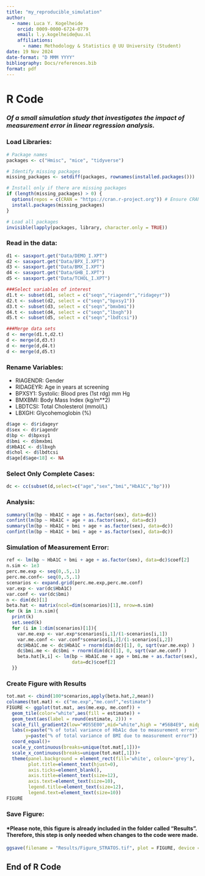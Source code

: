 ```yaml
---
title: "my_reproducible_simulation"
author: 
  - name: Luca Y. Kogelheide
    orcid: 0009-0000-6724-0779
    email: l.y.kogelheide@uu.nl
    affiliations:
      - name: Methodology & Statistics @ UU University (Student)
date: 19 Nov 2024
date-format: "D MMM YYYY"
bibliography: Docs/references.bib
format: pdf
---
```


# R Code
### *Of a small simulation study that investigates the impact of measurement error in linear regression analysis.*


### Load Libraries:
```r
# Package names
packages <- c("Hmisc", "mice", "tidyverse")

# Identify missing packages
missing_packages <- setdiff(packages, rownames(installed.packages()))

# Install only if there are missing packages
if (length(missing_packages) > 0) {
  options(repos = c(CRAN = "https://cran.r-project.org")) # Ensure CRAN mirror is set
  install.packages(missing_packages)
}

# Load all packages
invisible(lapply(packages, library, character.only = TRUE))
```

### Read in the data:
```r
d1 <- sasxport.get("Data/DEMO_I.XPT")
d2 <- sasxport.get("Data/BPX_I.XPT")
d3 <- sasxport.get("Data/BMX_I.XPT")
d4 <- sasxport.get("Data/GHB_I.XPT")
d5 <- sasxport.get("Data/TCHOL_I.XPT")

###Select variables of interest
d1.t <- subset(d1, select = c("seqn","riagendr","ridageyr"))
d2.t <- subset(d2, select = c("seqn","bpxsy1"))
d3.t <- subset(d3, select = c("seqn","bmxbmi"))
d4.t <- subset(d4, select = c("seqn","lbxgh"))
d5.t <- subset(d5, select = c("seqn","lbdtcsi"))

###Merge data sets
d <- merge(d1.t,d2.t)
d <- merge(d,d3.t)
d <- merge(d,d4.t)
d <- merge(d,d5.t)
```

### Rename Variables:
- RIAGENDR: Gender
- RIDAGEYR: Age in years at screening
- BPXSY1: Systolic: Blood pres (1st rdg) mm Hg
- BMXBMI: Body Mass Index (kg/m**2)
- LBDTCSI: Total Cholesterol (mmol/L)
- LBXGH: Glycohemoglobin (%)
```r
d$age <- d$ridageyr
d$sex <- d$riagendr
d$bp <- d$bpxsy1
d$bmi <- d$bmxbmi
d$HbA1C <- d$lbxgh
d$chol <- d$lbdtcsi
d$age[d$age<18] <- NA
```

### Select Only Complete Cases:
```r
dc <- cc(subset(d,select=c("age","sex","bmi","HbA1C","bp")))
```

### Analysis:
```r
summary(lm(bp ~ HbA1C + age + as.factor(sex), data=dc))
confint(lm(bp ~ HbA1C + age + as.factor(sex), data=dc))
summary(lm(bp ~ HbA1C + bmi + age + as.factor(sex), data=dc))
confint(lm(bp ~ HbA1C + bmi + age + as.factor(sex), data=dc))
```


### Simulation of Measurement Error:
```r
ref <- lm(bp ~ HbA1C + bmi + age + as.factor(sex), data=dc)$coef[2] 
n.sim <- 1e3 
perc.me.exp <- seq(0,.5,.1)
perc.me.conf<- seq(0,.5,.1)
scenarios <- expand.grid(perc.me.exp,perc.me.conf)
var.exp <- var(dc$HbA1C)
var.conf <- var(dc$bmi)
n <- dim(dc)[1]
beta.hat <- matrix(ncol=dim(scenarios)[1], nrow=n.sim)
for (k in 1:n.sim){
  print(k)
  set.seed(k)
  for (i in 1:dim(scenarios)[1]){
    var.me.exp <- var.exp*scenarios[i,1]/(1-scenarios[i,1])
    var.me.conf <- var.conf*scenarios[i,2]/(1-scenarios[i,2])
    dc$HbA1C.me <- dc$HbA1C + rnorm(dim(dc)[1], 0, sqrt(var.me.exp) )
    dc$bmi.me <- dc$bmi + rnorm(dim(dc)[1], 0, sqrt(var.me.conf) )
    beta.hat[k,i] <- lm(bp ~ HbA1C.me + age + bmi.me + as.factor(sex),
                        data=dc)$coef[2]
  }}
```

### Create Figure with Results
```r
tot.mat <- cbind(100*scenarios,apply(beta.hat,2,mean))
colnames(tot.mat) <- c("me.exp","me.conf","estimate")
FIGURE <- ggplot(tot.mat, aes(me.exp, me.conf)) +
  geom_tile(color="white",aes(fill = estimate)) +
  geom_text(aes(label = round(estimate, 2))) +
  scale_fill_gradient2(low="#D55E00",mid="white",high = "#56B4E9", midpoint=ref) +
  labs(x=paste("% of total variance of HbA1c due to measurement error"),
       y=paste("% of total variance of BMI due to measurement error")) +
  coord_equal()+
  scale_y_continuous(breaks=unique(tot.mat[,1]))+
  scale_x_continuous(breaks=unique(tot.mat[,1]))+
  theme(panel.background = element_rect(fill='white', colour='grey'),
        plot.title=element_text(hjust=0),
        axis.ticks=element_blank(),
        axis.title=element_text(size=12),
        axis.text=element_text(size=10),
        legend.title=element_text(size=12),
        legend.text=element_text(size=10))
FIGURE
```

### Save Figure: 
#### *Please note, this figure is already included in the folder called "Results". Therefore, this step is only needed when changes to the code were made.
```r
ggsave(filename = "Results/Figure_STRATOS.tif", plot = FIGURE, device = "tiff")
```

## End of R Code